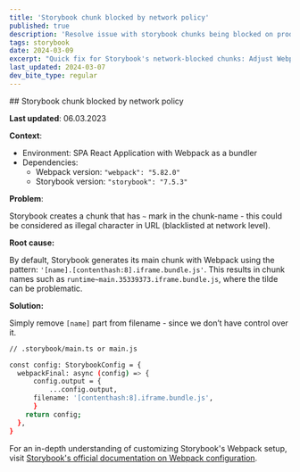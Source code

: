 ```yaml
---
title: 'Storybook chunk blocked by network policy'
published: true
description: 'Resolve issue with storybook chunks being blocked on production'
tags: storybook
date: 2024-03-09
excerpt: "Quick fix for Storybook's network-blocked chunks: Adjust Webpack's output filename to bypass restrictive policies."
last_updated: 2024-03-07
dev_bite_type: regular
---
```



<DevBiteWrapper>
<DevBiteHeader>
## Storybook chunk blocked by network policy
</DevBiteHeader>

<DevBiteContent>

**Last updated**: 06.03.2023

**Context**:

- Environment: SPA React Application with Webpack as a bundler
- Dependencies:
  - Webpack version: `"webpack": "5.82.0"`
  - Storybook version: `"storybook": "7.5.3"`

**Problem**:

Storybook creates a chunk that has `~` mark in the chunk-name - this could be considered as illegal character in URL (blacklisted at network level).

**Root cause:**

By default, Storybook generates its main chunk with Webpack using the pattern: `'[name].[contenthash:8].iframe.bundle.js'`. This results in chunk names such as `runtime~main.35339373.iframe.bundle.js`, where the tilde can be problematic.

**Solution:**

Simply remove `[name]` part from filename - since we don’t have control over it.

```bash
// .storybook/main.ts or main.js

const config: StorybookConfig = {
  webpackFinal: async (config) => {
	  config.output = {
		  ...config.output,
      filename: '[contenthash:8].iframe.bundle.js',
	  }
    return config;
  },
}
```

For an in-depth understanding of customizing Storybook's Webpack setup, visit [Storybook's official documentation on Webpack configuration](https://storybook.js.org/docs/builders/webpack#override-the-default-configuration).

</DevBiteContent>

</DevBiteWrapper>
